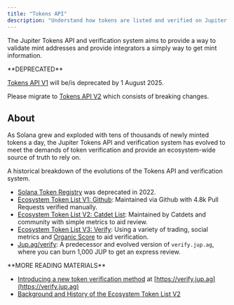 ```yaml
---
title: "Tokens API"
description: "Understand how tokens are listed and verified on Jupiter."
---
```


The Jupiter Tokens API and verification system aims to provide a way to validate mint addresses and provide integrators a simply way to get mint information.

<Warning>
  **DEPRECATED**

  [Tokens API V1](/docs/tokens/v1) will be/is deprecated by 1 August 2025.

  Please migrate to [Tokens API V2](/docs/tokens/v2) which consists of breaking changes.
</Warning>


## About

As Solana grew and exploded with tens of thousands of newly minted tokens a day, the Jupiter Tokens API and verification system has evolved to meet the demands of token verification and provide an ecosystem-wide source of truth to rely on.

A historical breakdown of the evolutions of the Tokens API and verification system.

* [Solana Token Registry](https://github.com/solana-labs/token-list) was deprecated in 2022.
* [Ecosystem Token List V1: Github](https://github.com/jup-ag/token-list): Maintained via Github with 4.8k Pull Requests verified manually.
* [Ecosystem Token List V2: Catdet List](https://catdetlist.jup.ag): Maintained by Catdets and community with simple metrics to aid review.
* [Ecosystem Token List V3: Verify](https://verify.jup.ag): Using a variety of trading, social metrics and [Organic Score](/docs/tokens/organic-score) to aid verification.
* [Jup.ag/verify](https://jup.ag/verify): A predecessor and evolved version of `verify.jup.ag`, where you can burn 1,000 JUP to get an express review.

<Note>
  **MORE READING MATERIALS**

  - [Introducing a new token verification method](https://x.com/9yointern/status/1907425355071197347) at [https://verify.jup.ag](https://verify.jup.ag)
  - [Background and History of the Ecosystem Token List V2](https://www.jupresear.ch/t/ecosystem-master-token-list/19786)
</Note>
